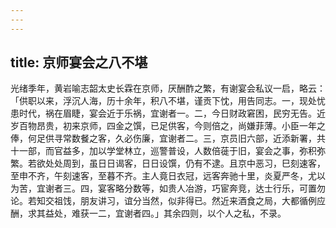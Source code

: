 ```yaml
---
---
---
```

title: 京师宴会之八不堪
---



光绪季年，黄岩喻志韶太史长霖在京师，厌酬酢之繁，有谢宴会私议一启，略云：「供职以来，浮沉人海，历十余年，积八不堪，谨贡下忱，用告同志。一，现处忧患时代，祸在眉睫，宴会近于乐祸，宜谢者一。二，今日财政窘困，民穷无告。近岁百物昂贵，初来京师，四金之馔，已足供客，今则倍之，尚嫌菲薄。小臣一年之俸，何足供寻常数餐之客，久必伤廉，宜谢者二。三，京员旧六部，近添新署，共十一部，而官益多，加以学堂林立，巡警普设，人数倍蓰于旧，宴会之事，弥积弥繁。若欲处处周到，虽日日谒客，日日设馔，仍有不逮。且京中恶习，巳刻速客，至申不齐，午刻速客，至暮不齐。主人竟日衣冠，远客奔驰十里，炎夏严冬，尤以为苦，宜谢者三。四，宴客略分数等，如贵人冶游，巧宦奔竞，达士行乐，可置勿论。若知交祖饯，朋友讲习，谊分当然，似非得已。然近来酒食之局，大都循例应酬，求其益处，难获一二，宜谢者四。」其余四则，以个人之私，不录。